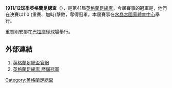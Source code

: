 '''1911/12球季英格蘭足總盃'''（{{lang-en|FA Cup}}），是第41屆[[英格蘭足總盃|英格蘭足總盃]]，今屆賽事的冠軍是{{fc|班士利}}，他們在決賽以1:0 (重賽、加時)擊敗{{fc|西布朗}}，奪得冠軍。本屆賽事在[[水晶宮國家體育中心|水晶宮國家體育中心]]舉行。

重賽則安排在[[巴拉摩徑球場|巴拉摩徑球場]]舉行。

==外部連結==
#[http://www.thefa.com/thefacup 英格蘭足總盃官網]{{Webarchive|url=https://wayback.archive-it.org/all/20120424194609/http://www.thefa.com/TheFACup |date=2012-04-24 }}
#[http://www.worldfootball.net/winner/eng-fa-cup/ 英格蘭足總盃 歷屆冠軍]{{Wayback|url=http://www.worldfootball.net/winner/eng-fa-cup/ |date=20190102002248 }}

{{英格兰足总杯}}

[[Category:英格蘭足總盃|Category:英格蘭足總盃]]


{{soccer-stub}}